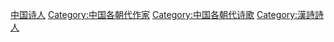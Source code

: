[[Category:中国诗人|]]
[[Category:中国各朝代作家|Category:中国各朝代作家]]
[[Category:中国各朝代诗歌‎|Category:中国各朝代诗歌‎]]
[[Category:漢詩詩人|Category:漢詩詩人]]